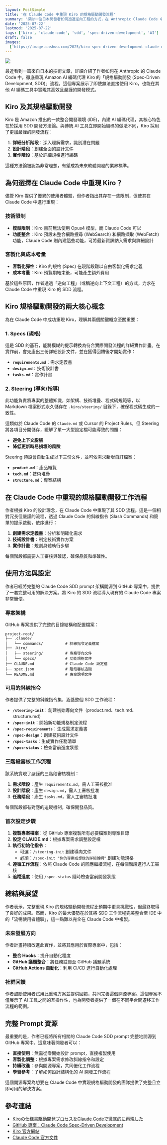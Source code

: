 ```yaml
---
layout: PostSimple
title: '在 Claude Code 中重現 Kiro 的規格驅動開發流程'
summary: '探討一位日本開發者如何透過逆向工程的方式，在 Anthropic Claude Code 中完整重現 Amazon Kiro 的規格驅動開發 (SDD) 流程，包含核心概念、實作方法與使用指南'
date: '2025-07-22'
lastmod: '2025-07-22'
tags: ['kiro', 'claude-code', 'sdd', 'spec-driven-development', 'AI']
draft: false
images:
  ['https://image.cashwu.com/2025/kiro-spec-driven-development-claude-code-implementation/01.webp']
---
```


![](https://image.cashwu.com/2025/kiro-spec-driven-development-claude-code-implementation/01.webp)

最近看到一篇來自日本的技術文章，詳細介紹了作者如何在 Anthropic 的 Claude Code 中，徹底重現 Amazon AI 編碼代理 Kiro 的「規格驅動開發 (Spec-Driven Development, SDD)」流程。這個專案展示了即使無法直接使用 Kiro，也能在其他 AI 編碼工具中實現其高效且嚴謹的開發模式。

## Kiro 及其規格驅動開發

Kiro 是 Amazon 推出的一款整合開發環境 (IDE)，內建 AI 編碼代理，其核心特色在於採用 SDD 開發方法論。與傳統 AI 工具立即開始編碼的做法不同，Kiro 採用了更加嚴謹的開發流程：

1. **詳細分析階段**：深入理解需求，識別潛在問題
2. **設計階段**：創建全面的設計文件
3. **實作階段**：基於詳細規格進行編碼

這種方法論被認為非常理想，有望成為未來軟體開發的業界標準。

## 為何選擇在 Claude Code 中重現 Kiro？

儘管 Kiro 提供了優異的使用者體驗，但作者指出其存在一些限制，促使其在 Claude Code 中進行重現：

### 技術限制

- **模型限制**：Kiro 目前無法使用 Opus4 模型，而 Claude Code 可以
- **功能整合**：Kiro 預設未整合網路搜尋 (WebSearch) 和網路擷取 (WebFetch) 功能，Claude Code 則內建這些功能，可將最新資訊納入需求與詳細設計

### 客製化與成本考量

- **客製化彈性**：Kiro 的規格 (Spec) 在現階段難以自由客製化需求定義
- **成本考量**：Kiro 預覽期結束後，可能產生額外費用

基於這些原因，作者透過「逆向工程」（或稱逆向上下文工程）的方式，力求在 Claude Code 中重現 Kiro 的 SDD 流程。

## Kiro 規格驅動開發的兩大核心概念

為在 Claude Code 中成功重現 Kiro，理解其兩個關鍵概念至關重要：

### 1. Specs (規格)

這是 SDD 的基石，能將模糊的提示轉換為符合實際開發流程的詳細實作計畫。在實作前，會先產出三份詳細設計文件，並在獲得回饋後才開始實作：

- **`requirements.md`**：需求定義書
- **`design.md`**：技術設計書
- **`tasks.md`**：實作計畫

### 2. Steering (導向/指導)

此功能負責將專案的整體知識，如架構、技術堆疊、程式碼規範等，以 Markdown 檔案形式永久儲存在 `.kiro/steering/` 目錄下，確保程式碼生成的一致性。

這類似於 Claude Code 的 `Claude.md` 或 Cursor 的 Project Rules，但 Steering 將各項目分開儲存，緩解了單一大型設定檔可能導致的問題：

- **避免上下文膨脹**
- **降低更新時易損壞的風險**

Steering 預設會自動生成以下三份文件，並可依需求新增自訂檔案：

- **`product.md`**：產品概覽
- **`tech.md`**：技術堆疊
- **`structure.md`**：專案結構

## 在 Claude Code 中重現的規格驅動開發工作流程

作者根據 Kiro 的設計理念，在 Claude Code 中重現了其 SDD 流程。這是一個相對冗長但嚴謹的流程，透過 Claude Code 的斜線指令 (Slash Commands) 和簡單的提示啟動，依序進行：

1. **創建需求定義書**：分析和明確化需求
2. **技術設計書**：制定技術實作方案
3. **實作計畫**：規劃具體執行步驟

每個階段都需要人工審核與確認，確保品質和準確性。

## 使用方法與設定

作者已經將完整的 Claude Code SDD prompt 架構開源到 GitHub 專案中，提供了一套完整可用的解決方案。將 Kiro 的 SDD 流程導入現有的 Claude Code 專案非常簡便。

### 專案架構

GitHub 專案提供了完整的目錄結構和配置檔案：

```
project-root/
├── .claude/
│   └── commands/          # 斜線指令定義檔案
├── .kiro/
│   ├── steering/          # 專案導向文件
│   └── specs/             # 功能規格文件
├── CLAUDE.md              # Claude Code 設定檔
├── spec.json              # 階段審核追蹤
└── README.md              # 專案說明文件
```

### 可用的斜線指令

作者提供了完整的斜線指令集，涵蓋整個 SDD 工作流程：

- **`/steering-init`**：創建初始導向文件（product.md、tech.md、structure.md）
- **`/spec-init`**：開始新功能規格制定流程
- **`/spec-requirements`**：生成需求定義書
- **`/spec-design`**：創建技術設計文件
- **`/spec-tasks`**：生成實作任務清單
- **`/spec-status`**：檢查當前進度狀態

### 三階段審核工作流程

該系統實現了嚴謹的三階段審核機制：

1. **需求階段**：產生 `requirements.md`，需人工審核批准
2. **設計階段**：產生 `design.md`，需人工審核批准
3. **任務階段**：產生 `tasks.md`，需人工審核批准

每個階段都有對應的追蹤機制，確保開發品質。

### 首次設定步驟

1. **複製專案檔案**：從 GitHub 專案複製所有必要檔案到專案目錄
2. **設定 CLAUDE.md**：根據專案需求調整設定檔
3. **執行初始化指令**：
   - 可選：`/steering-init` 創建導向文件
   - 必須：`/spec-init "你的專案或想做的詳細說明"` 創建功能規格
4. **遵循工作流程**：依照 Claude Code 的回應繼續流程，在每個階段進行人工審核
5. **追蹤進度**：使用 `/spec-status` 隨時檢查當前開發狀態

## 總結與展望

作者表示，完整重現 Kiro 的規格驅動開發流程比預期中更具挑戰性，但最終取得了良好的成果。然而，Kiro 的最大優勢在於其將 SDD 工作流程完美整合至 IDE 中的「流暢使用者體驗」，這一點難以完全在 Claude Code 中複製。

### 未來發展方向

作者計畫持續改進此實作，並將其應用於實際專案中，包括：

- **整合 Hooks**：提升自動化程度
- **GitHub 議題整合**：將任務註冊至 GitHub 議題系統
- **GitHub Actions 自動化**：利用 CI/CD 進行自動化處理

### 社群回饋

作者鼓勵使用者試用此重現方案並提供回饋，共同完善這個開源專案。這個專案不僅展示了 AI 工具之間的互操作性，也為開發者提供了一個在不同平台間遷移工作流程的範例。

## 完整 Prompt 資源

最重要的是，作者已經將所有相關的 Claude Code SDD prompt 完整地開源到 GitHub 專案中。這意味著開發者可以：

- **直接使用**：無需從零開始設計 prompt，直接複製使用
- **客製化調整**：根據專案需求修改斜線指令和設定
- **持續改進**：參與開源專案，共同優化工作流程
- **學習參考**：了解如何設計結構化的 AI 開發工作流程

這個開源專案為想要在 Claude Code 中實現規格驅動開發的團隊提供了完整且立即可用的解決方案。

## 參考連結

- [Kiroの仕様書駆動開発プロセスをClaude Codeで徹底的に再現した](https://zenn.dev/gotalab/articles/3db0621ce3d6d2)
- [GitHub 專案：Claude Code Spec-Driven Development](https://github.com/gotalab/claude-code-spec)
- [Kiro 官方網站](https://kiro.dev)
- [Claude Code 官方文件](https://docs.anthropic.com/en/docs/claude-code)
